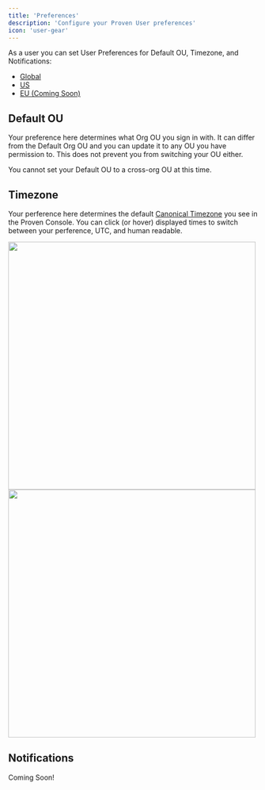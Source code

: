 ```yaml
---
title: 'Preferences'
description: 'Configure your Proven User preferences'
icon: 'user-gear'
---
```


As a user you can set User Preferences for Default OU, Timezone, and Notifications:

- [Global](https://console.proven.cloud/user/preferences)
- [US](https://console.us.proven.cloud/user/preferences)
- [EU (Coming Soon)](https://console.eu.proven.cloud/user/preferences)


## Default OU
Your preference here determines what Org OU you sign in with. It can differ from the Default Org OU and you can update it to any OU you have permission to. This does not prevent you from switching your OU either.

<Note>You cannot set your Default OU to a cross-org OU at this time.</Note>

## Timezone
Your perference here determines the default [Canonical Timezone](https://en.wikipedia.org/wiki/List_of_tz_database_time_zones) you see in the Proven Console. You can click (or hover) displayed times to switch between your perference, UTC, and human readable.

<Frame caption="Timezone Hover">
  <img width="500" src="/images/users/timezone_hover.png" />
</Frame>

<br />

<Frame caption="Timezone Click">
  <img width="500" src="/images/users/timezone_click.png" />
</Frame>

## Notifications
<Warning>Coming Soon!</Warning>